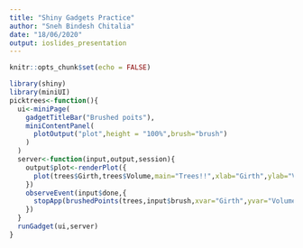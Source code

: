 ```yaml
---
title: "Shiny Gadgets Practice"
author: "Sneh Bindesh Chitalia"
date: "18/06/2020"
output: ioslides_presentation
---
```


```r
knitr::opts_chunk$set(echo = FALSE)
```

```r
library(shiny)
library(miniUI)
picktrees<-function(){
  ui<-miniPage(
    gadgetTitleBar("Brushed poits"),
    miniContentPanel(
      plotOutput("plot",height = "100%",brush="brush")
    )
  )
  server<-function(input,output,session){
    output$plot<-renderPlot({
      plot(trees$Girth,trees$Volume,main="Trees!!",xlab="Girth",ylab="Volume")
    })
    observeEvent(input$done,{
      stopApp(brushedPoints(trees,input$brush,xvar="Girth",yvar="Volume"))
    })
  }
  runGadget(ui,server)
}

```


